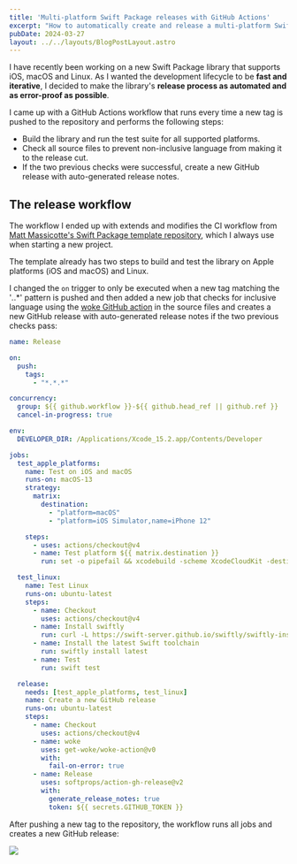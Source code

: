```yaml
---
title: 'Multi-platform Swift Package releases with GitHub Actions'
excerpt: "How to automatically create and release a multi-platform Swift Package library with GitHub Actions whenever you push a new tag."
pubDate: 2024-03-27
layout: ../../layouts/BlogPostLayout.astro
---
```


I have recently been working on a new Swift Package library that supports iOS, macOS and Linux. As I wanted the development lifecycle to be **fast and iterative**, I decided to make the library's **release process as automated and as error-proof as possible**. 

I came up with a GitHub Actions workflow that runs every time a new tag is pushed to the repository and performs the following steps:

- Build the library and run the test suite for all supported platforms. 
- Check all source files to prevent non-inclusive language from making it to the release cut.
- If the two previous checks were successful, create a new GitHub release with auto-generated release notes.

## The release workflow

The workflow I ended up with extends and modifies the CI workflow from [Matt Massicotte's Swift Package template repository](https://github.com/mattmassicotte/PackageTemplate/blob/main/.github/workflows/ci.yml), which I always use when starting a new project.

The template already has two steps to build and test the library on Apple platforms (iOS and macOS) and Linux. 

I changed the `on` trigger to only be executed when a new tag matching the '*.*.*' pattern is pushed and then added a new job that checks for inclusive language using the [woke GitHub action](https://github.com/marketplace/actions/run-woke) in the source files and creates a new GitHub release with auto-generated release notes if the two previous checks pass:

```yaml
name: Release

on:
  push:
    tags:
      - "*.*.*"

concurrency:
  group: ${{ github.workflow }}-${{ github.head_ref || github.ref }}
  cancel-in-progress: true

env:
  DEVELOPER_DIR: /Applications/Xcode_15.2.app/Contents/Developer

jobs:
  test_apple_platforms:
    name: Test on iOS and macOS
    runs-on: macOS-13
    strategy:
      matrix:
        destination:
          - "platform=macOS"
          - "platform=iOS Simulator,name=iPhone 12"

    steps:
      - uses: actions/checkout@v4
      - name: Test platform ${{ matrix.destination }}
        run: set -o pipefail && xcodebuild -scheme XcodeCloudKit -destination "${{ matrix.destination }}" test | xcbeautify

  test_linux:
    name: Test Linux
    runs-on: ubuntu-latest
    steps:
      - name: Checkout
        uses: actions/checkout@v4
      - name: Install swiftly
        run: curl -L https://swift-server.github.io/swiftly/swiftly-install.sh | bash -s -- -y
      - name: Install the latest Swift toolchain
        run: swiftly install latest
      - name: Test
        run: swift test

  release:
    needs: [test_apple_platforms, test_linux]
    name: Create a new GitHub release
    runs-on: ubuntu-latest
    steps:
      - name: Checkout
        uses: actions/checkout@v4
      - name: woke
        uses: get-woke/woke-action@v0
        with:
          fail-on-error: true
      - name: Release
        uses: softprops/action-gh-release@v2
        with:
          generate_release_notes: true
          token: ${{ secrets.GITHUB_TOKEN }}
```

After pushing a new tag to the repository, the workflow runs all jobs and creates a new GitHub release:

![](/assets/posts/multi-platform-swift-package-releases-with-github-actions/result.webp)

